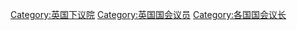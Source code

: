 [[Category:英国下议院|Category:英国下议院]]
[[Category:英国国会议员|Category:英国国会议员]]
[[Category:各国国会议长|Category:各国国会议长]]